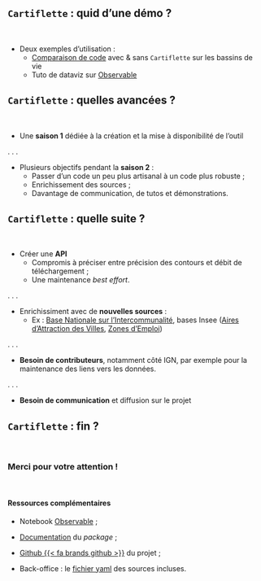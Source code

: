 ## `Cartiflette` : quid d'une démo ?

<!--
Tout ça c'est bien gentil, mais vous n'allez pas me croire sur parole !
Avant de chercher à vous recruter sur le projet, regardez à quoi ça ressemble.
-->

<br>

- Deux exemples d'utilisation :
    + [Comparaison de code](https://github.com/InseeFrLab/cartiflette/blob/demoday/misc/demoday.py) avec & sans `Cartiflette` sur les bassins de vie
    + Tuto de dataviz sur [Observable](https://observablehq.com/@linogaliana/cartiflette-demo)

## `Cartiflette` : quelles avancées ?

<br>

- Une [**saison 1**]{.orange} dédiée à la création et la mise à disponibilité de l'outil

. . .

- Plusieurs objectifs pendant la [**saison 2**]{.orange} :
    + Passer d'un code un peu plus artisanal à un code plus robuste ;
    + Enrichissement des sources ;
    + Davantage de communication, de tutos et démonstrations.

## `Cartiflette` : quelle suite ? {.smaller}

<br>

- Créer une [**API**]{.orange}
    + Compromis à préciser entre précision des contours et débit de téléchargement ;
    + Une maintenance *best effort*.

. . .

- Enrichissiment avec de [**nouvelles sources**]{.orange} :
    + Ex : [Base Nationale sur l'Intercommunalité](https://www.banatic.interieur.gouv.fr/), bases Insee ([Aires d'Attraction des Villes](https://www.insee.fr/fr/information/4803954), [Zones d'Emploi](https://www.insee.fr/fr/information/4652957))

. . .

- [**Besoin de contributeurs**]{.orange}, notamment côté IGN, par exemple pour la maintenance des liens vers les données.

<!--
Préciser qu'on peut nous contacter, nos LinkedIn sont slide 1
-->

. . .

- **[Besoin de communication]{.orange}** et diffusion sur le projet

## `Cartiflette` : fin ?

<br>

### Merci pour votre attention !

<br>

#### Ressources complémentaires

- Notebook [Observable](https://observablehq.com/@linogaliana/cartiflette-demo) ;
 
- [Documentation](https://linogaliana.github.io/cartiflette-website/) du _package_ ;

- [Github {{< fa brands github >}} ](https://github.com/InseeFrLab/cartiflette/) du projet ;

- Back-office : le [fichier yaml](https://github.com/InseeFrLab/cartiflette/blob/main/cartiflette/utils/sources.yaml) des sources incluses.